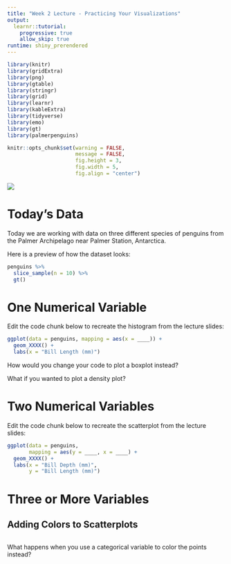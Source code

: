 ```yaml
---
title: "Week 2 Lecture - Practicing Your Visualizations"
output: 
  learnr::tutorial:
    progressive: true
    allow_skip: true
runtime: shiny_prerendered
---
```


```r
library(knitr)
library(gridExtra)
library(png)
library(gtable)
library(stringr)
library(grid)
library(learnr)
library(kableExtra)
library(tidyverse)
library(emo)
library(gt)
library(palmerpenguins)

knitr::opts_chunk$set(warning = FALSE,
                      message = FALSE,
                      fig.height = 3,
                      fig.width = 5,
                      fig.align = "center")
```

![](images/penguins-logo.png)

# Today's Data

Today we are working with data on three different species of penguins from the Palmer Archipelago near Palmer Station, Antarctica.

Here is a preview of how the dataset looks:

```r
penguins %>%
  slice_sample(n = 10) %>% 
  gt()
```

# One Numerical Variable

Edit the code chunk below to recreate the histogram from the lecture slides:

```r
ggplot(data = penguins, mapping = aes(x = ____)) + 
  geom_XXXX() +
  labs(x = "Bill Length (mm)")
```

How would you change your code to plot a boxplot instead?

What if you wanted to plot a density plot?

# Two Numerical Variables

Edit the code chunk below to recreate the scatterplot from the lecture slides:

```r
ggplot(data = penguins,
       mapping = aes(y = ____, x = ____) +
  geom_XXXX() +
  labs(x = "Bill Depth (mm)", 
       y = "Bill Length (mm)")
```

# Three or More Variables

## Adding Colors to Scatterplots

```r

```

What happens when you use a categorical variable to color the points instead?

